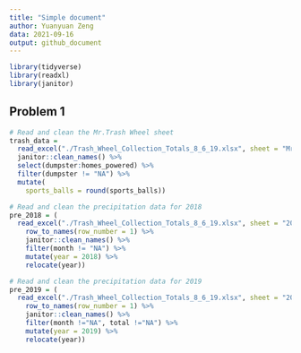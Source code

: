 ```yaml
---
title: "Simple document"
author: Yuanyuan Zeng
data: 2021-09-16
output: github_document
---
```

```r
library(tidyverse)
library(readxl)
library(janitor)
```

## Problem 1

```r
# Read and clean the Mr.Trash Wheel sheet
trash_data = 
  read_excel("./Trash_Wheel_Collection_Totals_8_6_19.xlsx", sheet = "Mr. Trash Wheel") %>%     
  janitor::clean_names() %>% 
  select(dumpster:homes_powered) %>% 
  filter(dumpster != "NA") %>% 
  mutate(
    sports_balls = round(sports_balls))

# Read and clean the precipitation data for 2018
pre_2018 = (
  read_excel("./Trash_Wheel_Collection_Totals_8_6_19.xlsx", sheet = "2018 Precipitation") %>% 
    row_to_names(row_number = 1) %>% 
    janitor::clean_names() %>% 
    filter(month != "NA") %>% 
    mutate(year = 2018) %>%  
    relocate(year))

# Read and clean the precipitation data for 2019
pre_2019 = (
  read_excel("./Trash_Wheel_Collection_Totals_8_6_19.xlsx", sheet = "2019 Precipitation") %>% 
    row_to_names(row_number = 1) %>% 
    janitor::clean_names() %>% 
    filter(month !="NA", total !="NA") %>% 
    mutate(year = 2019) %>% 
    relocate(year))
```


